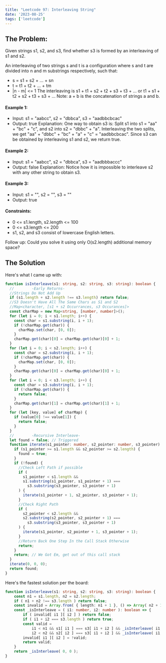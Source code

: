 ```yaml
---
title: "Leetcode 97: Interleaving String"
date: '2023-08-25'
tags: ['leetcode']
---
```


## The Problem:

Given strings s1, s2, and s3, find whether s3 is formed by an interleaving of s1 and s2.

An interleaving of two strings s and t is a configuration where s and t are divided into n and m substrings respectively, such that:
- s = s1 + s2 + ... + sn
- t = t1 + t2 + ... + tm
- |n - m| \<= 1
The interleaving is s1 + t1 + s2 + t2 + s3 + t3 + ... or t1 + s1 + t2 + s2 + t3 + s3 + ...
Note: a + b is the concatenation of strings a and b.

#### Example 1:
- Input: s1 = "aabcc", s2 = "dbbca", s3 = "aadbbcbcac"
- Output: true
Explanation: One way to obtain s3 is:
Split s1 into s1 = "aa" + "bc" + "c", and s2 into s2 = "dbbc" + "a".
Interleaving the two splits, we get "aa" + "dbbc" + "bc" + "a" + "c" = "aadbbcbcac".
Since s3 can be obtained by interleaving s1 and s2, we return true.
#### Example 2:
- Input: s1 = "aabcc", s2 = "dbbca", s3 = "aadbbbaccc"
- Output: false
Explanation: Notice how it is impossible to interleave s2 with any other string to obtain s3.
#### Example 3:
- Input: s1 = "", s2 = "", s3 = ""
- Output: true
#### Constraints:
- 0 \<= s1.length, s2.length \<= 100
- 0 \<= s3.length \<= 200
- s1, s2, and s3 consist of lowercase English letters.
 

Follow up: Could you solve it using only O(s2.length) additional memory space?

## The Solution

Here's what I came up with:

```ts
function isInterleave(s1: string, s2: string, s3: string): boolean {
  //        -Early Returns-
  //Strings Do Not Add Up
  if (s1.length + s2.length !== s3.length) return false;
  //S3 Doesn't Have All The Same Chars as S1 and S2
  //Map<character, [s1 + s2 Occurrances, s3 Occurances]>
  const charMap = new Map<string, [number, number]>();
  for (let i = 0; i < s1.length; i++) {
    const char = s1.substring(i, i + 1);
    if (!charMap.get(char)) {
      charMap.set(char, [0, 0]);
    }
    charMap.get(char)[0] = charMap.get(char)[0] + 1;
  }
  for (let i = 0; i < s2.length; i++) {
    const char = s2.substring(i, i + 1);
    if (!charMap.get(char)) {
      charMap.set(char, [0, 0]);
    }
    charMap.get(char)[0] = charMap.get(char)[0] + 1;
  }
  for (let i = 0; i < s3.length; i++) {
    const char = s3.substring(i, i + 1);
    if (!charMap.get(char)) {
      return false;
    }
    charMap.get(char)[1] = charMap.get(char)[1] + 1;
  }
  for (let [key, value] of charMap) {
    if (value[0] !== value[1]) {
      return false;
    }
  }
  //        -Recursive Interleave-
  let found = false; // Triggered
  function iterate(s1_pointer: number, s2_pointer: number, s3_pointer) {
    if (s1_pointer >= s1.length && s2_pointer >= s2.length) {
      found = true;
    }
    if (!found) {
      //Check Left Path if possible
      if (
        s1_pointer < s1.length &&
        s1.substring(s1_pointer, s1_pointer + 1) ===
          s3.substring(s3_pointer, s3_pointer + 1)
      ) {
        iterate(s1_pointer + 1, s2_pointer, s3_pointer + 1);
      }
      //Check Right Path
      if (
        s2_pointer < s2.length &&
        s2.substring(s2_pointer, s2_pointer + 1) ===
          s3.substring(s3_pointer, s3_pointer + 1)
      ) {
        iterate(s1_pointer, s2_pointer + 1, s3_pointer + 1);
      }
      //Return Back One Step In the Call Stack Otherwise
      return;
    }
    return; // We Got Em, get out of this call stack
  }
  iterate(0, 0, 0);
  return found;
}
```

Here's the fastest solution per the board:
```ts
function isInterleave(s1: string, s2: string, s3: string): boolean {
    const n1 = s1.length, n2 = s2.length;
    if ( n1 + n2 !== s3.length ) return false;
    const invalid = Array.from( { length: n1 + 1 }, () => Array( n2 + 1 ) );
    const _isInterleave = ( i1: number, i2: number ): boolean => {
        if ( invalid[ i1 ][ i2 ] ) return false;
        if ( i1 + i2 === s3.length ) return true;
        const valid =
            i1 < n1 && s1[ i1 ] === s3[ i1 + i2 ] && _isInterleave( i1 + 1, i2 ) ||
            i2 < n2 && s2[ i2 ] === s3[ i1 + i2 ] && _isInterleave( i1, i2 + 1 );
        invalid[ i1 ][ i2 ] = !valid;
        return valid;
    }
    return _isInterleave( 0, 0 );
}
```